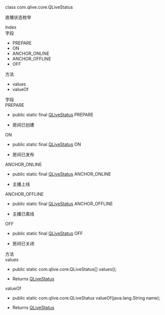 <link rel="stylesheet" type="text/css" href="https://docs.qnsdk.com/styles/doc-v4-api.css" />
<div class="rtc-doc rtc-doc-page" id="rtc-doc">
<section class="rtc-doc-panel rtc-doc-describe rtc-doc-note">
                <p>class com.qlive.core.QLiveStatus</p>
                <p>直播状态枚举</p>
</section>
            <div class="rtc-doc-page-wrap">Index</div>
<section class="rtc-doc-panel">
        <div class="rtc-doc-page-title">字段</div>
        <ul class="rtc-doc-catalogue">
                <li><a onClick='document.location.replace(`${document.location.protocol}//${document.location.host}${document.location.pathname}${document.location.search}#PREPARE`)'>PREPARE</a></li>
                <li><a onClick='document.location.replace(`${document.location.protocol}//${document.location.host}${document.location.pathname}${document.location.search}#ON`)'>ON</a></li>
                <li><a onClick='document.location.replace(`${document.location.protocol}//${document.location.host}${document.location.pathname}${document.location.search}#ANCHOR_ONLINE`)'>ANCHOR_ONLINE</a></li>
                <li><a onClick='document.location.replace(`${document.location.protocol}//${document.location.host}${document.location.pathname}${document.location.search}#ANCHOR_OFFLINE`)'>ANCHOR_OFFLINE</a></li>
                <li><a onClick='document.location.replace(`${document.location.protocol}//${document.location.host}${document.location.pathname}${document.location.search}#OFF`)'>OFF</a></li>
        </ul>
        <div class="rtc-doc-page-title">方法</div>
        <ul class="rtc-doc-catalogue">
                <li><a onClick='document.location.replace(`${document.location.protocol}//${document.location.host}${document.location.pathname}${document.location.search}#values`)'>values</a></li>
                <li><a onClick='document.location.replace(`${document.location.protocol}//${document.location.host}${document.location.pathname}${document.location.search}#valueOf`)'>valueOf</a></li>
        </ul>
</section>
<div class="rtc-doc-page-wrap">字段</div>
<section class="rtc-doc-panel">
<div class="rtc-doc-page-title rtc-doc-antor" id="PREPARE">PREPARE</div>
<ul class="rtc-doc-page-container">
        <li class="rtc-doc-sign-signature">public static final <a href='https://developer.qiniu.com/lowcode/api/12051/QLiveStatus'>QLiveStatus</a> PREPARE</li>
    </li>
<li class="rtc-doc-page-description">
    <div class="rtc-doc-desc-wrap">
        <p>房间已创建</p>
    </div>
</li>
</ul>
</section>
<section class="rtc-doc-panel">
<div class="rtc-doc-page-title rtc-doc-antor" id="ON">ON</div>
<ul class="rtc-doc-page-container">
        <li class="rtc-doc-sign-signature">public static final <a href='https://developer.qiniu.com/lowcode/api/12051/QLiveStatus'>QLiveStatus</a> ON</li>
    </li>
<li class="rtc-doc-page-description">
    <div class="rtc-doc-desc-wrap">
        <p>房间已发布</p>
    </div>
</li>
</ul>
</section>
<section class="rtc-doc-panel">
<div class="rtc-doc-page-title rtc-doc-antor" id="ANCHOR_ONLINE">ANCHOR_ONLINE</div>
<ul class="rtc-doc-page-container">
        <li class="rtc-doc-sign-signature">public static final <a href='https://developer.qiniu.com/lowcode/api/12051/QLiveStatus'>QLiveStatus</a> ANCHOR_ONLINE</li>
    </li>
<li class="rtc-doc-page-description">
    <div class="rtc-doc-desc-wrap">
        <p>主播上线</p>
    </div>
</li>
</ul>
</section>
<section class="rtc-doc-panel">
<div class="rtc-doc-page-title rtc-doc-antor" id="ANCHOR_OFFLINE">ANCHOR_OFFLINE</div>
<ul class="rtc-doc-page-container">
        <li class="rtc-doc-sign-signature">public static final <a href='https://developer.qiniu.com/lowcode/api/12051/QLiveStatus'>QLiveStatus</a> ANCHOR_OFFLINE</li>
    </li>
<li class="rtc-doc-page-description">
    <div class="rtc-doc-desc-wrap">
        <p>主播已离线</p>
    </div>
</li>
</ul>
</section>
<section class="rtc-doc-panel">
<div class="rtc-doc-page-title rtc-doc-antor" id="OFF">OFF</div>
<ul class="rtc-doc-page-container">
        <li class="rtc-doc-sign-signature">public static final <a href='https://developer.qiniu.com/lowcode/api/12051/QLiveStatus'>QLiveStatus</a> OFF</li>
    </li>
<li class="rtc-doc-page-description">
    <div class="rtc-doc-desc-wrap">
        <p>房间已关闭</p>
    </div>
</li>
</ul>
</section>
<div class="rtc-doc-page-wrap">方法</div>
<section class="rtc-doc-panel">
<div class="rtc-doc-page-title rtc-doc-antor" id="values">values</div>
<ul class="rtc-doc-page-container">
        <li class="rtc-doc-sign-signature">
public static com.qlive.core.QLiveStatus[] values();</li>
    </li>
<li class="rtc-doc-page-description">
    <div class="rtc-doc-desc-wrap">
        <p></p>
    </div>
    <div class="rtc-doc-returns-title">Returns <span><a href='https://developer.qiniu.com/lowcode/api/12051/QLiveStatus'>QLiveStatus</a></span></div>
</li>
</ul>
</section>
<section class="rtc-doc-panel">
<div class="rtc-doc-page-title rtc-doc-antor" id="valueOf">valueOf</div>
<ul class="rtc-doc-page-container">
        <li class="rtc-doc-sign-signature">
public static com.qlive.core.QLiveStatus valueOf(java.lang.String name);</li>
    </li>
<li class="rtc-doc-page-description">
    <div class="rtc-doc-desc-wrap">
        <p></p>
    </div>
    <div class="rtc-doc-returns-title">Returns <span><a href='https://developer.qiniu.com/lowcode/api/12051/QLiveStatus'>QLiveStatus</a></span></div>
</li>
</ul>
</section>
</div>


